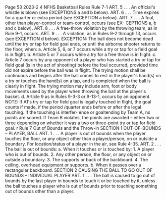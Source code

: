 Page 53 2023-2 4 NFHS Basketball Rules Rule 7-1 ART. 5 . . . An official's whistle is blown (see EXCEPTIONS a and b below). ART. 6 . . . Time expires for a quarter or extra period (see EXCEPTION a below). ART. 7 . . . A foul, other than player-control or team-control, occurs (see EX- CEPTIONS a, b and c below). ART. 8 . . . A free-throw violation by the throwing team, as in Rule 9-1, occurs. ART. 9 . . . A violation, as in Rules 9-2 through 13, occurs (see EXCEPTION d below). EXCEPTION: The ball does not become dead until the try or tap for field goal ends, or until the airborne shooter returns to the floor, when: a. Article 5, 6, or 7 occurs while a try or tap for a field goal is in flight. b. Article 5 or 7 occurs while a try for a free throw is in flight. c. Article 7 occurs by any opponent of a player who has started a try or tap for field goal (is in the act of shooting) before the foul occurred, provided time did not expire before the ball was in flight. The trying motion shall be continuous and begins after the ball comes to rest in the player's hand(s) on a try or touches the hand(s) on a tap, and is completed when the ball is clearly in flight. The trying motion may include arm, foot or body movements used by the player when throwing the ball at the player's basket. d. Article 9 as in Rules 9-3-3 or 9-13-1, occurs by an opponent. NOTE: If A1's try or tap for field goal is legally touched in flight, the goal counts if made, if the period /quarter ends before or after the legal touching. If the touching is interfer- ence or goaltending by Team A, no points are scored. If Team B violates, the points are awarded – either two or three depending on whether it was a two or three-point try or tap for field goal. r Rule 7 Out of Bounds and the Throw-in SECTION 1 OUT-OF-BOUNDS – PLAYER, BALL ART. 1 . . . A player is out of bounds when the player touches the floor, or any object other than a player/person, on or outside a boundary. For location/status of a player in the air, see Rule 4-35. ART. 2 . . . The ball is out of bounds: a. When it touches or is touched by: 1. A player who is out of bounds. 2. Any other person, the floor, or any object on or outside a boundary. 3. The supports or back of the backboard. 4. The ceiling, overhead equipment or supports. b. When it passes over a rectangular backboard. SECTION 2 CAUSING THE BALL TO GO OUT OF BOUNDS – INDIVIDUAL PLAYER ART. 1 . . . The ball is caused to go out of bounds by the last player in bounds to touch it or be touched by it, unless the ball touches a player who is out of bounds prior to touching something out of bounds other than a player.